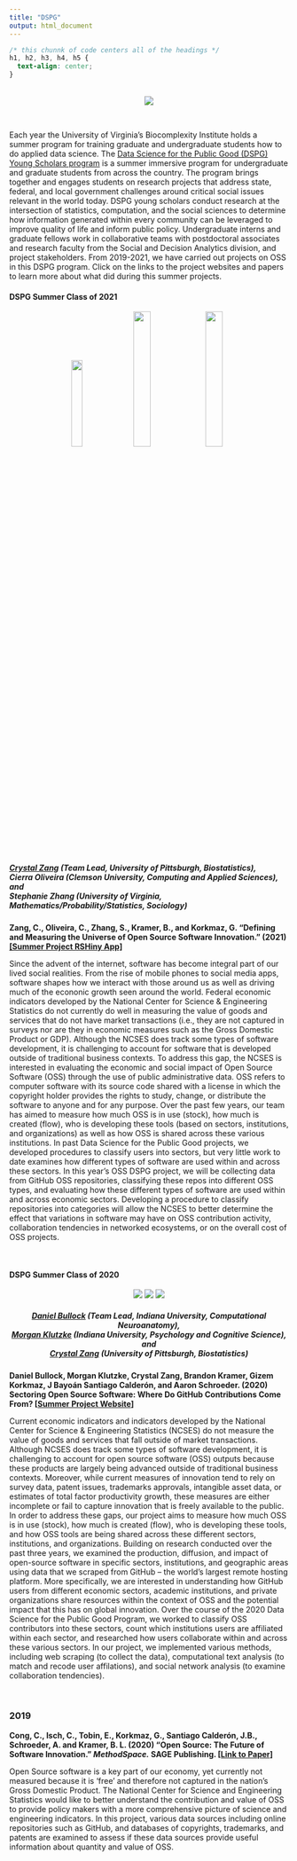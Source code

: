 ```yaml
---
title: "DSPG"
output: html_document
---
```


```css
/* this chunnk of code centers all of the headings */
h1, h2, h3, h4, h5 {
  text-align: center;
}
```

<br>
<center>
![](/./dspg_files/uva-dspg-logo.jpg)
</center>
<br>

Each year the University of Virginia's Biocomplexity Institute holds a summer program for training graduate and undergraduate students how to do applied data science. The [Data Science for the Public Good (DSPG) Young Scholars program](https://biocomplexity.virginia.edu/data-science-public-good-young-scholars) is a summer immersive program for undergraduate and graduate students from across the country. The program brings together and engages students on research projects that address state, federal, and local government challenges around critical social issues relevant in the world today. DSPG young scholars conduct research at the intersection of statistics, computation, and the social sciences to determine how information generated within every community can be leveraged to improve quality of life and inform public policy. Undergraduate interns and graduate fellows work in collaborative teams with postdoctoral associates and research faculty from the Social and Decision Analytics division, and project stakeholders. From 2019-2021, we have carried out projects on OSS in this DSPG program. Click on the links to the project websites and papers to learn more about what did during this summer projects.

#### DSPG Summer Class of 2021 

<center>
![](/./overview_files/Crystal.jpeg){width=20%} ![](/./overview_files/Cierra.png){width=25%} ![](/./overview_files/Stephanie.png){width=25%}
</center>

##### [Crystal Zang](https://github.com/czang97) (Team Lead, University of Pittsburgh, Biostatistics), <br>Cierra Oliveira (Clemson University, Computing and Applied Sciences), and <br>Stephanie Zhang (University of Virginia, Mathematics/Probability/Statistics, Sociology)

**Zang, C., Oliveira, C., Zhang, S., Kramer, B., and Korkmaz, G. "Defining and Measuring the Universe of Open Source Software Innovation." (2021) [[Summer Project RSHiny App]](https://dspgtools.shinyapps.io/dspg21oss/)**

Since the advent of the internet, software has become integral part of our lived social realities. From the rise of mobile phones to social media apps, software shapes how we interact with those around us as well as driving much of the econonic growth seen around the world. Federal economic indicators developed by the National Center for Science & Engineering Statistics do not currently do well in measuring the value of goods and services that do not have market transactions (i.e., they are not captured in surveys nor are they in economic measures such as the Gross Domestic Product or GDP). Although the NCSES does track some types of software development, it is challenging to account for software that is developed outside of traditional business contexts. To address this gap, the NCSES is interested in evaluating the economic and social impact of Open Source Software (OSS) through the use of public administrative data. OSS refers to computer software with its source code shared with a license in which the copyright holder provides the rights to study, change, or distribute the software to anyone and for any purpose. Over the past few years, our team has aimed to measure how much OSS is in use (stock), how much is created (flow), who is developing these tools (based on sectors, institutions, and organizations) as well as how OSS is shared across these various institutions. In past Data Science for the Public Good projects, we developed procedures to classify users into sectors, but very little work to date examines how different types of software are used within and across these sectors. In this year’s OSS DSPG project, we will be collecting data from GitHub OSS repositories, classifying these repos into different OSS types, and evaluating how these different types of software are used within and across economic sectors. Developing a procedure to classify repositories into categories will allow the NCSES to better determine the effect that variations in software may have on OSS contribution activity, collaboration tendencies in networked ecosystems, or on the overall cost of OSS projects.

<br>

#### DSPG Summer Class of 2020 

<center>
![](/./overview_files/daniel.jpg) ![](/./overview_files/morgan.jpg) ![](/./overview_files/crystal.jpeg)
</center>

##### [Daniel Bullock](https://github.com/DanNBullock) (Team Lead, Indiana University, Computational Neuroanatomy), <br>[Morgan Klutzke](https://github.com/mklutzke) (Indiana University, Psychology and Cognitive Science), and <br>[Crystal Zang](https://github.com/czang97) (University of Pittsburgh, Biostatistics) {style=text-align:center}
###

**Daniel Bullock, Morgan Klutzke, Crystal Zang, Brandon Kramer, Gizem Korkmaz, J Bayoán Santiago Calderón, and Aaron Schroeder. (2020) Sectoring Open Source Software: Where Do GitHub Contributions Come From? [[Summer Project Website](https://dspg-young-scholars-program.github.io/dspg20oss/)]** 

Current economic indicators and indicators developed by the National Center for Science & Engineering Statistics (NCSES) do not measure the value of goods and services that fall outside of market transactions. Although NCSES does track some types of software development, it is challenging to account for open source software (OSS) outputs because these products are largely being advanced outside of traditional business contexts. Moreover, while current measures of innovation tend to rely on survey data, patent issues, trademarks approvals, intangible asset data, or estimates of total factor productivity growth, these measures are either incomplete or fail to capture innovation that is freely available to the public. In order to address these gaps, our project aims to measure how much OSS is in use (stock), how much is created (flow), who is developing these tools, and how OSS tools are being shared across these different sectors, institutions, and organizations. Building on research conducted over the past three years, we examined the production, diffusion, and impact of open-source software in specific sectors, institutions, and geographic areas using data that we scraped from GitHub – the world’s largest remote hosting platform. More specifically, we are interested in understanding how GitHub users from different economic sectors, academic institutions, and private organizations share resources within the context of OSS and the potential impact that this has on global innovation. Over the course of the 2020 Data Science for the Public Good Program, we worked to classify OSS contributors into these sectors, count which institutions users are affiliated within each sector, and researched how users collaborate within and across these various sectors. In our project, we implemented various methods, including web scraping (to collect the data), computational text analysis (to match and recode user affilations), and social network analysis (to examine collaboration tendencies).

<br>

### 2019

**Cong, C., Isch, C., Tobin, E., Korkmaz, G., Santiago Calderón, J.B., Schroeder, A. and Kramer, B. L. (2020) “Open Source: The Future of Software Innovation.” *MethodSpace.* SAGE Publishing. [[Link to Paper]](https://www.methodspace.com/blog/open-source-the-future-of-software-innovation)**

Open Source software is a key part of our economy, yet currently not measured because it is ‘free’ and therefore not captured in the nation’s Gross Domestic Product. The National Center for Science and Engineering Statistics would like to better understand the contribution and value of OSS to provide policy makers with a more comprehensive picture of science and engineering indicators. In this project, various data sources including online repositories such as GitHub, and databases of copyrights, trademarks, and patents are examined to assess if these data sources provide useful information about quantity and value of OSS.

<br>

